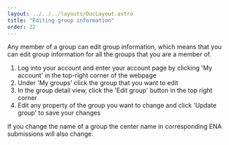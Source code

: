 ```yaml
---
layout: ../../../layouts/DocLayout.astro
title: "Editing group information"
order: 22
---
```


Any member of a group can edit group information, which means that you can edit group information for all the groups that you are a member of.

1. Log into your account and enter your account page by clicking 'My account' in the top-right corner of the webpage
2. Under 'My groups' click the group that you want to edit
3. In the group detail view, click the 'Edit group' button in the top right corner
4. Edit any property of the group you want to change and click 'Update group' to save your changes

<CautionBox>
If you change the name of a group the center name in corresponding ENA submissions will also change.
</CautionBox>
